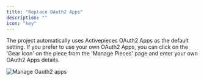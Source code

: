 ```yaml
---
title: "Replace OAuth2 Apps"
description: ""
icon: "key"
---
```


<Snippet file="enterprise-feature.mdx" />

The project automatically uses Activepieces OAuth2 Apps as the default setting. If you prefer to use your own OAuth2 Apps, you can click on the 'Gear Icon' on the piece from the 'Manage Pieces' page and enter your own OAuth2 Apps details.

![Manage Oauth2 apps](/resources/screenshots/manage-oauth2.png)